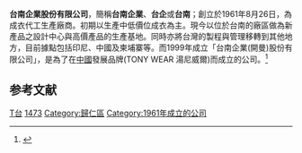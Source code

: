 {{不是|台南紡織}}
{{otheruses|subject=成衣製造商──台南企業份有限公司|other=以台南命名的地區|台南}}
{{otheruses|subject=名為「台南企業」的公司|other=工商業以臺南市為機構總部的列表|Category:總部位於台南市的工商業機構}}

{{expand|time=2011-12-10}}

{{Infobox company
| width = 365px
| company_name = 台南企業股份有限公司<br /><small>Tainan Enterprises Co., Ltd.</small>
| company_logo = 
| company_type = [[上市公司|上市公司]]
| market_information = {{twse|1473}}
| company_slogan = 
| foundation = 1961年8月26日
| location = {{ROC}}<br />[[臺南市|臺南市]][[歸仁區|歸仁區]]中山路三段320號<br />
{{coord|22|58|8.44|N|120|16|51.54|E|type:landmark|display=inline,title}}
<ref name="公開資訊觀測站">[http://mopsov.tse.com.tw/server-java/t05st03?TYPEK=sii&colorchg=1&co_id=1473&off=1& 公開資訊觀測站]{{dead link|date=2017年12月 |bot=InternetArchiveBot |fix-attempted=yes }}</ref>
| zip_code = 71104
| telephone_no = {{tel|886|6|230-7911}}
| key_people = 創始人：楊崑茂<br /> [[董事長|董事長]]：楊青峯<br />[[總經理|總經理]]：楊順輝
| num_employees = 約 1,800人
| industry = 紡織纖維
| products = 成衣
| capital = [[新臺幣|新臺幣]]14.68億元<ref name="公開資訊觀測站" />
| revenue = {{increase}}[[新臺幣|新臺幣]]6,926,000,000元（2010年）<ref>[http://mopsov.tse.com.tw/server-java/t05st24?colorchg=1&off=1&TYPEK=sii&isnew=true&year=100&co_id=1473& 營益分析表]{{dead link|date=2017年12月 |bot=InternetArchiveBot |fix-attempted=yes }}</ref>
| subsid = 臺茂豐股份有限公司<br />信望愛投資股份有限公司<br />良道投資股份有限公司<br />恬美投資股份有限公司 等
| homepage = https://www.eng.tai-nan.com/
| footnotes = 
| major_shareholder = 信望愛投資股份有限公司（30.71%）<br />良道投資股份有限公司（29.09%）<br />恬美投資股份有限公司（19.98%）
}}

'''台南企業股份有限公司'''，簡稱'''台南企業'''、'''台企'''或'''台南'''；創立於1961年8月26日，為成衣代工生產廠商。初期以生產中低價位成衣為主。現今以位於台南的廠區做為新產品之設計中心與高價產品的生產基地。同時亦將台灣的製程與管理移轉到其他地方，目前據點包括印尼、中國及柬埔寨等。而1999年成立「台南企業(開曼)股份有限公司」，是為了在[[中國|中國]]發展品牌(TONY WEAR 湯尼威爾)而成立的公司。<ref>{{Cite web |url=http://www.tai-nan.com/en/about.aspx |title=Company Profile |access-date=2011-12-10 |archive-date=2020-08-03 |archive-url=https://web.archive.org/web/20200803021154/http://www.tai-nan.com/en/about.aspx |dead-url=no }}</ref>

== 参考文献 ==
{{Reflist}}

[[Category:總部位於台南市的工商業機構|T台]]
[[Category:臺灣證券交易所上市公司|1473]]
[[Category:歸仁區|Category:歸仁區]]
[[Category:1961年成立的公司|Category:1961年成立的公司]]